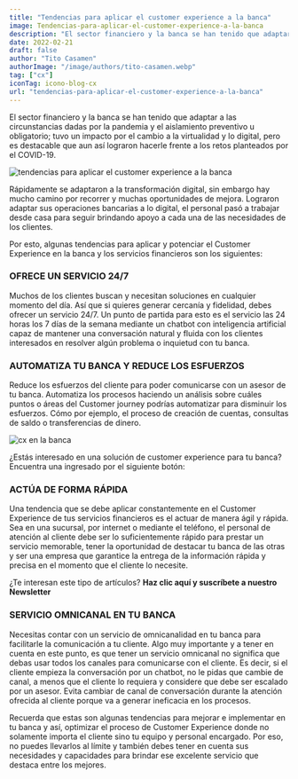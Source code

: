 ```yaml
---
title: "Tendencias para aplicar el customer experience a la banca"
image: Tendencias-para-aplicar-el-customer-experience-a-la-banca
description: "El sector financiero y la banca se han tenido que adaptar a las circunstancias dadas por la pandemia y el aislamiento preventivo u obligatorio; tuvo un impacto por el cambio a la virtualidad y lo digital, pero es destacable que aun así lograron hacerle frente a los retos planteados por el COVID-19."
date: 2022-02-21
draft: false
author: "Tito Casamen"
authorImage: "/image/authors/tito-casamen.webp"
tag: ["cx"]
iconTag: icono-blog-cx
url: "tendencias-para-aplicar-el-customer-experience-a-la-banca"
---
```


El sector financiero y la banca se han tenido que adaptar a las circunstancias dadas por la pandemia y el aislamiento preventivo u obligatorio; tuvo un impacto por el cambio a la virtualidad y lo digital, pero es destacable que aun así lograron hacerle frente a los retos planteados por el COVID-19.

![tendencias para aplicar el customer experience a la banca](/image/posts/Tendencias-para-aplicar-el-customer-experience-a-la-banca-1024x576.webp)

Rápidamente se adaptaron a la transformación digital, sin embargo hay mucho camino por recorrer y muchas oportunidades de mejora. Lograron adaptar sus operaciones bancarias a lo digital, el personal pasó a trabajar desde casa para seguir brindando apoyo a cada una de las necesidades de los clientes.

Por esto, algunas tendencias para aplicar y potenciar el Customer Experience en la banca y los servicios financieros son los siguientes:

### OFRECE UN SERVICIO 24/7
Muchos de los clientes buscan y necesitan soluciones en cualquier momento del día. Así que si quieres generar cercanía y fidelidad, debes ofrecer un servicio 24/7. Un punto de partida para esto es el servicio las 24 horas los 7 días de la semana mediante un chatbot con inteligencia artificial capaz de mantener una conversación natural y fluida con los clientes interesados en resolver algún problema o inquietud con tu banca.

### AUTOMATIZA TU BANCA Y REDUCE LOS ESFUERZOS
Reduce los esfuerzos del cliente para poder comunicarse con un asesor de tu banca. Automatiza los procesos haciendo un análisis sobre cuáles puntos o áreas del Customer journey podrías automatizar para disminuir los esfuerzos. Cómo por ejemplo, el proceso de creación de cuentas, consultas de saldo o transferencias de dinero.

![cx en la banca](/image/posts/TAMANO-BANNER-BLOG-4-1024x576.webp)

¿Estás interesado en una solución de customer experience para tu banca? Encuentra una ingresado por el siguiente botón:

<Link text="ver solución" href="/experiencia-del-cliente" class="px-3 py-2 bg-xkale rounded-lg text-white uppercase shadow-lg"/>

### ACTÚA DE FORMA RÁPIDA
Una tendencia que se debe aplicar constantemente en el Customer Experience de tus servicios financieros es el actuar de manera ágil y rápida. Sea en una sucursal, por internet o mediante el teléfono, el personal de atención al cliente debe ser lo suficientemente rápido para prestar un servicio memorable, tener la oportunidad de destacar tu banca de las otras y ser una empresa que garantice la entrega de la información rápida y precisa en el momento que el cliente lo necesite.

¿Te interesan este tipo de artículos? **Haz clic aquí y suscríbete a nuestro Newsletter**

### SERVICIO OMNICANAL EN TU BANCA
Necesitas contar con un servicio de omnicanalidad en tu banca para facilitarle la comunicación a tu cliente. Algo muy importante y a tener en cuenta en este punto, es que tener un servicio omnicanal no significa que debas usar todos los canales para comunicarse con el cliente. Es decir, si el cliente empieza la conversación por un chatbot, no le pidas que cambie de canal, a menos que el cliente lo requiera y considere que debe ser escalado por un asesor. Evita cambiar de canal de conversación durante la atención ofrecida al cliente porque va a generar ineficacia en los procesos.

Recuerda que estas son algunas tendencias para mejorar e implementar en tu banca y así, optimizar el proceso de Customer Experience donde no solamente importa el cliente sino tu equipo y personal encargado. Por eso, no puedes llevarlos al límite y también debes tener en cuenta sus necesidades y capacidades para brindar ese excelente servicio que destaca entre los mejores.

